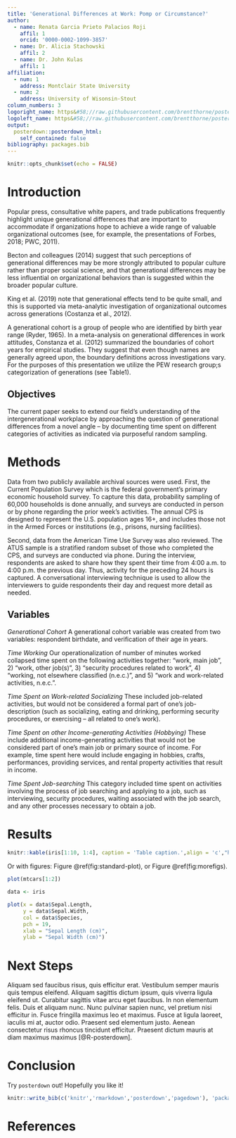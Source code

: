 ---
title: 'Generational Differences at Work: Pomp or Circumstance?'
author:
  - name: Renata Garcia Prieto Palacios Roji
    affil: 1
    orcid: '0000-0002-1099-3857'
  - name: Dr. Alicia Stachowski
    affil: 2
  - name: Dr. John Kulas
    affil: 1
affiliation:
  - num: 1
    address: Montclair State University
  - num: 2
    address: University of Wisonsin-Stout
column_numbers: 3
logoright_name: https&#58;//raw.githubusercontent.com/brentthorne/posterdown/master/images/betterhexlogo.png
logoleft_name: https&#58;//raw.githubusercontent.com/brentthorne/posterdown/master/images/betterhexlogo.png
output: 
  posterdown::posterdown_html:
    self_contained: false
bibliography: packages.bib
---

```{r setup, include=FALSE}
knitr::opts_chunk$set(echo = FALSE)
```

# Introduction

Popular press, consultative white papers, and trade publications frequently highlight unique generational differences that are important to accommodate if organizations hope to achieve a wide range of valuable organizational outcomes (see, for example, the presentations of Forbes, 2018; PWC, 2011).

Becton and colleagues (2014) suggest that such perceptions of generational differences may be more strongly attributed to popular culture rather than proper social science, and that generational differences may be less influential on organizational behaviors than is suggested within the broader popular culture.

King et al. (2019) note that generational effects tend to be quite small, and this is supported via meta-analytic investigation of organizational outcomes across generations (Costanza et al., 2012).

A generational cohort is a group of people who are identified by birth year range (Ryder, 1965). In a meta-analysis on generational differences in work attitudes, Constanza et al. (2012) summarized the boundaries of cohort years for empirical studies. They suggest that even though names are generally agreed upon, the boundary definitions across investigations vary. For the purposes of this presentation we utilize the PEW research group;s categorization of generations (see Table1). 


## Objectives

The current paper seeks to extend our field’s understanding of the intergenerational workplace by approaching the question of generational differences from a novel angle – by documenting time spent on different categories of activities as indicated via purposeful random sampling. 


# Methods

Data from two publicly available archival sources were used. First, the Current Population Survey which is the federal government’s primary economic household survey. To capture this data, probability sampling of 60,000 households is done annually, and surveys are conducted in person or by phone regarding the prior week’s activities. The annual CPS is designed to represent the U.S. population ages 16+, and includes those not in the Armed Forces or institutions (e.g., prisons, nursing facilities).  

Second, data from the American Time Use Survey was also reviewed. The ATUS sample is a stratified random subset of those who completed the CPS, and surveys are conducted via phone. During the interview, respondents are asked to share how they spent their time from 4:00 a.m. to 4:00 p.m. the previous day. Thus, activity for the preceding 24 hours is captured. A conversational interviewing technique is used to allow the interviewers to guide respondents their day and request more detail as needed.

## Variables

*Generational Cohort* A generational cohort variable was created from two variables: respondent birthdate, and verification of their age in years.

*Time Working* Our operationalization of number of minutes worked collapsed time spent on the following activities together: “work, main job”, 2) “work, other job(s)”, 3) “security procedures related to work”, 4) “working, not elsewhere classified (n.e.c.)”, and 5) “work and work-related activities, n.e.c.”.

*Time Spent on Work-related Socializing* These included job-related activities, but would not be considered a formal part of one’s job-description (such as socializing, eating and drinking, performing security procedures, or exercising – all related to one’s work).

*Time Spent on other Income-generating Activities (Hobbying)* These include additional income-generating activities that would not be considered part of one’s main job or primary source of income. For example, time spent here would include engaging in hobbies, crafts, performances, providing services, and rental property activities that result in income.

*Time Spent Job-searching* This category included time spent on activities involving the process of job searching and applying to a job, such as interviewing, security procedures, waiting associated with the job search, and any other processes necessary to obtain a job. 


# Results



```{r mytable, out.width='80%'}
knitr::kable(iris[1:10, 1:4], caption = 'Table caption.',align = 'c',"html")
```

Or with figures: Figure \@ref(fig:standard-plot), or Figure \@ref(fig:morefigs).

```{r standard-plot, out.width='80%', fig.align='center', fig.cap='Great figure!', fig.height=5}
plot(mtcars[1:2])
```

```{r morefigs, out.width='80%', echo=TRUE, fig.cap='Amazing, right?!', fig.height=5}
data <- iris

plot(x = data$Sepal.Length, 
     y = data$Sepal.Width, 
     col = data$Species,
     pch = 19, 
     xlab = "Sepal Length (cm)",
     ylab = "Sepal Width (cm)")

```

# Next Steps

Aliquam sed faucibus risus, quis efficitur erat. Vestibulum semper mauris quis tempus eleifend. Aliquam sagittis dictum ipsum, quis viverra ligula eleifend ut. Curabitur sagittis vitae arcu eget faucibus. In non elementum felis. Duis et aliquam nunc. Nunc pulvinar sapien nunc, vel pretium nisi efficitur in. Fusce fringilla maximus leo et maximus. Fusce at ligula laoreet, iaculis mi at, auctor odio. Praesent sed elementum justo. Aenean consectetur risus rhoncus tincidunt efficitur. Praesent dictum mauris at diam maximus maximus [@R-posterdown].

# Conclusion

Try `posterdown` out! Hopefully you like it!

```{r, include=FALSE}
knitr::write_bib(c('knitr','rmarkdown','posterdown','pagedown'), 'packages.bib')
```

# References

